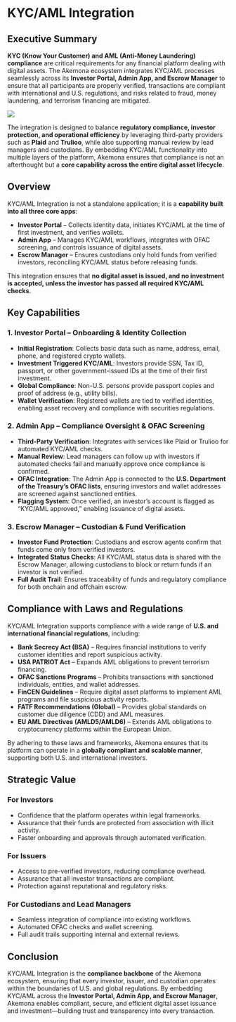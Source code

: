 # KYC/AML Integration

## Executive Summary

**KYC (Know Your Customer) and AML (Anti-Money Laundering) compliance** are critical requirements for any financial platform dealing with digital assets. The Akemona ecosystem integrates KYC/AML processes seamlessly across its **Investor Portal, Admin App, and Escrow Manager** to ensure that all participants are properly verified, transactions are compliant with international and U.S. regulations, and risks related to fraud, money laundering, and terrorism financing are mitigated.

<img
  src="/images/kyc-aml-integration.svg"
  className="w-2xs md:w-xs mx-auto py-8"
  width={200}
  height={200}
/>

The integration is designed to balance **regulatory compliance, investor protection, and operational efficiency** by leveraging third-party providers such as **Plaid** and **Trulioo**, while also supporting manual review by lead managers and custodians. By embedding KYC/AML functionality into multiple layers of the platform, Akemona ensures that compliance is not an afterthought but a **core capability across the entire digital asset lifecycle**.

## Overview

KYC/AML Integration is not a standalone application; it is a **capability built into all three core apps**:

- **Investor Portal** – Collects identity data, initiates KYC/AML at the time of first investment, and verifies wallets.
- **Admin App** – Manages KYC/AML workflows, integrates with OFAC screening, and controls issuance of digital assets.
- **Escrow Manager** – Ensures custodians only hold funds from verified investors, reconciling KYC/AML status before releasing funds.

This integration ensures that **no digital asset is issued, and no investment is accepted, unless the investor has passed all required KYC/AML checks**.

## Key Capabilities

### 1. Investor Portal – Onboarding & Identity Collection

- **Initial Registration**: Collects basic data such as name, address, email, phone, and registered crypto wallets.
- **Investment Triggered KYC/AML**: Investors provide SSN, Tax ID, passport, or other government-issued IDs at the time of their first investment.
- **Global Compliance**: Non-U.S. persons provide passport copies and proof of address (e.g., utility bills).
- **Wallet Verification**: Registered wallets are tied to verified identities, enabling asset recovery and compliance with securities regulations.

### 2. Admin App – Compliance Oversight & OFAC Screening

- **Third-Party Verification**: Integrates with services like Plaid or Trulioo for automated KYC/AML checks.
- **Manual Review**: Lead managers can follow up with investors if automated checks fail and manually approve once compliance is confirmed.
- **OFAC Integration**: The Admin App is connected to the **U.S. Department of the Treasury’s OFAC lists**, ensuring investors and wallet addresses are screened against sanctioned entities.
- **Flagging System**: Once verified, an investor’s account is flagged as “KYC/AML approved,” enabling issuance of digital assets.

### 3. Escrow Manager – Custodian & Fund Verification

- **Investor Fund Protection**: Custodians and escrow agents confirm that funds come only from verified investors.
- **Integrated Status Checks**: All KYC/AML status data is shared with the Escrow Manager, allowing custodians to block or return funds if an investor is not verified.
- **Full Audit Trail**: Ensures traceability of funds and regulatory compliance for both onchain and offchain escrow.

## Compliance with Laws and Regulations

KYC/AML Integration supports compliance with a wide range of **U.S. and international financial regulations**, including:

- **Bank Secrecy Act (BSA)** – Requires financial institutions to verify customer identities and report suspicious activity.
- **USA PATRIOT Act** – Expands AML obligations to prevent terrorism financing.
- **OFAC Sanctions Programs** – Prohibits transactions with sanctioned individuals, entities, and wallet addresses.
- **FinCEN Guidelines** – Require digital asset platforms to implement AML programs and file suspicious activity reports.
- **FATF Recommendations (Global)** – Provides global standards on customer due diligence (CDD) and AML measures.
- **EU AML Directives (AMLD5/AMLD6)** – Extends AML obligations to cryptocurrency platforms within the European Union.

By adhering to these laws and frameworks, Akemona ensures that its platform can operate in a **globally compliant and scalable manner**, supporting both U.S. and international investors.

## Strategic Value

### For Investors

- Confidence that the platform operates within legal frameworks.
- Assurance that their funds are protected from association with illicit activity.
- Faster onboarding and approvals through automated verification.

### For Issuers

- Access to pre-verified investors, reducing compliance overhead.
- Assurance that all investor transactions are compliant.
- Protection against reputational and regulatory risks.

### For Custodians and Lead Managers

- Seamless integration of compliance into existing workflows.
- Automated OFAC checks and wallet screening.
- Full audit trails supporting internal and external reviews.

## Conclusion

KYC/AML Integration is the **compliance backbone** of the Akemona ecosystem, ensuring that every investor, issuer, and custodian operates within the boundaries of U.S. and global regulations. By embedding KYC/AML across the **Investor Portal, Admin App, and Escrow Manager**, Akemona enables compliant, secure, and efficient digital asset issuance and investment—building trust and transparency into every transaction.
